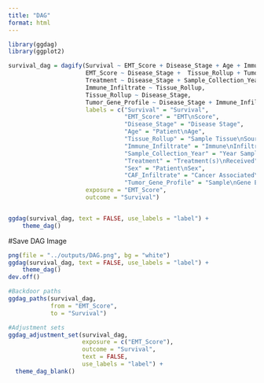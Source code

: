 ```yaml
---
title: "DAG"
format: html
---
```


```r

library(ggdag)
library(ggplot2)

```

```r

survival_dag = dagify(Survival ~ EMT_Score + Disease_Stage + Age + Immune_Infiltrate + Treatment + Sex + CAF_Infiltrate + Tumor_Gene_Profile,
                      EMT_Score ~ Disease_Stage +  Tissue_Rollup + Tumor_Gene_Profile,
                      Treatment ~ Disease_Stage + Sample_Collection_Year,
                      Immune_Infiltrate ~ Tissue_Rollup,
                      Tissue_Rollup ~ Disease_Stage,
                      Tumor_Gene_Profile ~ Disease_Stage + Immune_Infiltrate + CAF_Infiltrate + Tissue_Rollup,
                      labels = c("Survival" = "Survival",
                                 "EMT_Score" = "EMT\nScore",
                                 "Disease_Stage" = "Disease Stage",
                                 "Age" = "Patient\nAge",
                                 "Tissue_Rollup" = "Sample Tissue\nSource",
                                 "Immune_Infiltrate" = "Immune\nInfiltrate",
                                 "Sample_Collection_Year" = "Year Sample\nCollected",
                                 "Treatment" = "Treatment(s)\nReceived",
                                 "Sex" = "Patient\nSex",
                                 "CAF_Infiltrate" = "Cancer Associated\nFibroblasts",
                                 "Tumor_Gene_Profile" = "Sample\nGene Expression\nProfile"),
                      exposure = "EMT_Score",
                      outcome = "Survival")


ggdag(survival_dag, text = FALSE, use_labels = "label") +
    theme_dag()


```
#Save DAG Image
```r

png(file = "../outputs/DAG.png", bg = "white")
ggdag(survival_dag, text = FALSE, use_labels = "label") +
    theme_dag()
dev.off()

```


```r

#Backdoor paths
ggdag_paths(survival_dag,
            from = "EMT_Score",
            to = "Survival") 

#Adjustment sets
ggdag_adjustment_set(survival_dag,
                     exposure = c("EMT_Score"),
                     outcome = "Survival",
                     text = FALSE,
                     use_labels = "label") +
  theme_dag_blank()

```


